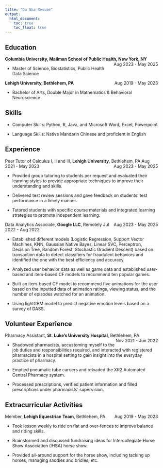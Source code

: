 ```yaml
---
title: "Ou Sha Resume"
output: 
  html_document:
    toc: true
    toc_float: true
---
```



## Education
**Columbia University, Mailman School of Public Health, New York, NY** <span style="float: right;">Aug 2023 - May 2025 </span>

- Master of Science, Biostatistics, Public Health Data Science

**Lehigh University, Bethlehem, PA** <span style="float: right;">Aug 2019 - May 2023 </span>

- Bachelor of Arts, Double Major in Mathematics & Behavioral Neuroscience

## Skills
- Computer Skills: Python, R, Java, and Microsoft Word, Excel, Powerpoint

- Language Skills: Native Mandarin Chinese and proficient in English

## Experience
Peer Tutor of Calculus I, II and III, **Lehigh University**, Bethlehem, PA <span style="float: right;">Aug 2023 - May 2025 </span>Aug 2021 - May 2023</span>

- Provided group tutoring to students per request and evaluated their learning styles to provide appropriate techniques to improve their understanding and skills.

- Delivered test review sessions and gave feedback on students’ test performance in a timely manner.

- Tutored students with specific course materials and integrated learning strategies to promote independent learning.

Data Analytics Associate, **Google LLC**, Remotely <span style="float: right;">Aug 2023 - May 2025 </span>Jul 2022 - Aug 2022</span>

- Established different models (Logistic Regression, Support Vector Machines, KNN, Gaussian Native Bayes, Linear SVC, Perceptron, Decision Tree, Random Forest, Stochastic Gradient Descent) based on transaction data to detect classifiers for fraudulent behaviors and identified the one with the best efficiency and accuracy.

- Analyzed user behavior data as well as game data and established user-based and item-based CF models to recommend ten popular games.

- Built an item-based CF model to recommend five animations for the user based on the inputted data of animation ratings, viewing status, and the number of episodes watched for an animation.

- Using lightGBM model to predict negative emotion levels based on a survey of DASS.

## Volunteer Experience 
Pharmacy Assistant, **St. Luke’s University Hospital**, Bethlehem, PA <span style="float: right;">Nov 2021 - Jun 2022</span>

- Shadowed pharmacists, accustoming myself to the job duties and responsibilities required, and interacted with registered pharmacists in a hospital setting to gain insight into the everyday practice of pharmacy.

- Emptied pneumatic tube carriers and reloaded the XR2 Automated Central Pharmacy system.

- Processed prescriptions, verified patient information and filled prescriptions under pharmacists' supervision.

## Extracurricular Activities
Member, **Lehigh Equestrian Team**, Bethlehem, PA <span style="float: right;">Aug 2019 - May 2023</span>

- Took lesson weekly to ride on flat and over-fences to improve balance and riding skills.

- Brainstormed and discussed fundraising ideas for Intercollegiate Horse Show Association (IHSA) horse show.

- Provided all-around support for the horse show, including tacking up horses, managing saddles and bridles, etc.

